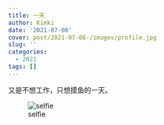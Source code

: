 ```yaml
---
title: 一天
author: Kimki
date: '2021-07-08'
cover: post/2021-07-08-/images/profile.jpg
slug: ''
categories:
  - 2021
tags: []
---
```



又是不想工作，只想摸鱼的一天。


![selfie](https://raw.githubusercontent.com/JinjiPang/kimki/main/profile.jpg)